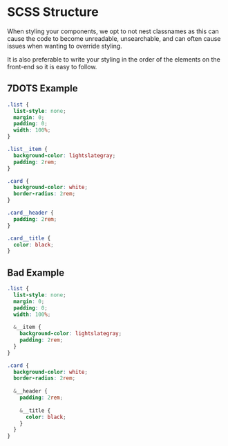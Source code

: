 # SCSS Structure

When styling your components, we opt to not nest classnames as this can cause the code to become unreadable, unsearchable, and can often cause issues when wanting to override styling.

It is also preferable to write your styling in the order of the elements on the front-end so it is easy to follow.

## 7DOTS Example
```scss
.list {
  list-style: none;
  margin: 0;
  padding: 0;
  width: 100%;
}

.list__item {
  background-color: lightslategray;
  padding: 2rem;
}

.card {
  background-color: white;
  border-radius: 2rem;
}

.card__header {
  padding: 2rem;
}

.card__title {
  color: black;
}
```

## Bad Example
```scss
.list {
  list-style: none;
  margin: 0;
  padding: 0;
  width: 100%;
  
  &__item {
    background-color: lightslategray;
    padding: 2rem;
  }
}

.card {
  background-color: white;
  border-radius: 2rem;
  
  &__header {
    padding: 2rem;
    
    &__title {
      color: black;
    }
  }
}
```
